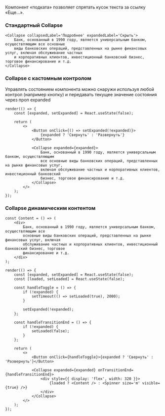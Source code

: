 Компонент «подката» позволяет спрятать кусок текста за ссылку «Еще...».

### Стандартный Collapse

```tsx live
<Collapse collapsedLabel='Подробнее' expandedLabel='Скрыть'>
    Банк, основанный в 1990 году, является универсальным банком, осуществляющим все основные
    виды банковских операций, представленных на рынке финансовых услуг, включая обслуживание частных
    и корпоративных клиентов, инвестиционный банковский бизнес, торговое финансирование и т.д.
</Collapse>
```

### Collapse с кастомным контролом

Управлять состоянием компонента можно снаружи используя любой контрол (например кнопку) и передавать
текущее значение состояния через проп expanded

```tsx live
render(() => {
    const [expanded, setExpanded] = React.useState(false);

    return (
        <>
            <Button onClick={() => setExpanded(!expanded)}>
                {expanded ? 'Свернуть' : 'Развернуть'}
            </Button>

            <Collapse expanded={expanded}>
                Банк, основанный в 1990 году, является универсальным банком, осуществляющим
                все основные виды банковских операций, представленных на рынке финансовых услуг,
                включая обслуживание частных и корпоративных клиентов, инвестиционный банковский
                бизнес, торговое финансирование и т.д.
            </Collapse>
        </>
    );
});
```

### Collapse динамическим контентом

```tsx live
const Content = () => (
    <div>
        Банк, основанный в 1990 году, является универсальным банком, осуществляющим все
        основные виды банковских операций, представленных на рынке финансовых услуг, включая
        обслуживание частных и корпоративных клиентов, инвестиционный банковский бизнес, торговое
        финансирование и т.д.
    </div>
);

render(() => {
    const [expanded, setExpanded] = React.useState(false);
    const [loaded, setLoaded] = React.useState(false);

    const handleToggle = () => {
        if (!expanded) {
            setTimeout(() => setLoaded(true), 2000);
        }

        setExpanded(!expanded);
    };

    const handleTransitionEnd = () => {
        if (!expanded) {
            setLoaded(false);
        }
    };

    return (
        <>
            <Button onClick={handleToggle}>{expanded ? 'Свернуть' : 'Развернуть'}</Button>

            <Collapse expanded={expanded} onTransitionEnd={handleTransitionEnd}>
                <div style={{ display: 'flex', width: 320 }}>
                    {loaded ? <Content /> : <Spinner size='m' visible={true} />}
                </div>
            </Collapse>
        </>
    );
});
```
